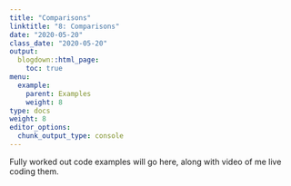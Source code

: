 ```yaml
---
title: "Comparisons"
linktitle: "8: Comparisons"
date: "2020-05-20"
class_date: "2020-05-20"
output:
  blogdown::html_page:
    toc: true
menu:
  example:
    parent: Examples
    weight: 8
type: docs
weight: 8
editor_options: 
  chunk_output_type: console
---
```


Fully worked out code examples will go here, along with video of me live coding them.
